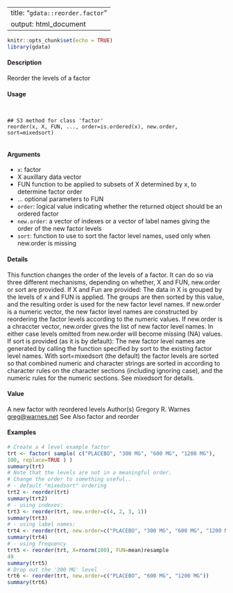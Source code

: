 
---
title: "``gdata::reorder.factor``"
output: html_document
---
  
```r
knitr::opts_chunk$set(echo = TRUE)
library(gdata)
```

#### Description

Reorder the levels of a factor

#### Usage
<pre><code>

## S3 method for class 'factor'
reorder(x, X, FUN, ..., order=is.ordered(x), new.order, sort=mixedsort)

</code></pre>
#### Arguments

* ``x``: factor
* X auxillary data vector
* FUN function to be applied to subsets of X determined by x, to determine factor order
* ... optional parameters to FUN
* ``order``: logical value indicating whether the returned object should be an ordered factor
* ``new.order``: a vector of indexes or a vector of label names giving the order of the new factor levels
* ``sort``: function to use to sort the factor level names, used only when new.order is missing

#### Details

This function changes the order of the levels of a factor. It can do so via three different mechanisms,
depending on whether, X and FUN, new.order or sort are provided.
If X and Fun are provided: The data in X is grouped by the levels of x and FUN is applied. The groups
are then sorted by this value, and the resulting order is used for the new factor level names.
If new.order is a numeric vector, the new factor level names are constructed by reordering the factor levels according to the numeric values. If new.order is a chraccter vector, new.order gives the list
of new factor level names. In either case levels omitted from new.order will become missing (NA) values.
If sort is provided (as it is by default): The new factor level names are generated by calling the function specified by sort to the existing factor level names. With sort=mixedsort (the default) the factor levels are sorted so that combined numeric and character strings are sorted in according
to character rules on the character sections (including ignoring case), and the numeric rules for the
numeric sections. See mixedsort for details.

#### Value

A new factor with reordered levels
Author(s)
Gregory R. Warnes <greg@warnes.net>
See Also
factor and reorder

#### Examples
```r

# Create a 4 level example factor
trt <- factor( sample( c("PLACEBO", "300 MG", "600 MG", "1200 MG"),
100, replace=TRUE ) )
summary(trt)
# Note that the levels are not in a meaningful order.
# Change the order to something useful..
# - default "mixedsort" ordering
trt2 <- reorder(trt)
summary(trt2)
# - using indexes:
trt3 <- reorder(trt, new.order=c(4, 2, 3, 1))
summary(trt3)
# - using label names:
trt4 <- reorder(trt, new.order=c("PLACEBO", "300 MG", "600 MG", "1200 MG"))
summary(trt4)
# - using frequency
trt5 <- reorder(trt, X=rnorm(100), FUN=mean)resample
49
summary(trt5)
# Drop out the '300 MG' level
trt6 <- reorder(trt, new.order=c("PLACEBO", "600 MG", "1200 MG"))
summary(trt6)
```
